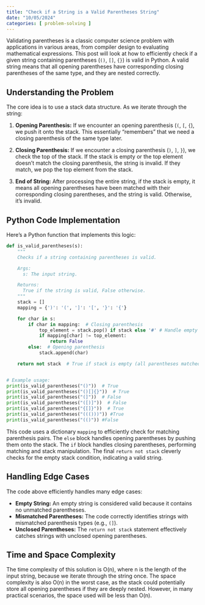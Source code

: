 ```yaml
---
title: "Check if a String is a Valid Parentheses String"
date: "10/05/2024"
categories: [ problem-solving ]
---
```


Validating parentheses is a classic computer science problem with applications in various areas, from compiler design to evaluating mathematical expressions.  This post will look at how to efficiently check if a given string containing parentheses (`()`, `[]`, `{}`) is valid in Python.  A valid string means that all opening parentheses have corresponding closing parentheses of the same type, and they are nested correctly.

## Understanding the Problem

The core idea is to use a stack data structure.  As we iterate through the string:

1. **Opening Parenthesis:** If we encounter an opening parenthesis (`(`, `[`, `{`), we push it onto the stack.  This essentially "remembers" that we need a closing parenthesis of the same type later.

2. **Closing Parenthesis:** If we encounter a closing parenthesis (`)`, `]`, `}`), we check the top of the stack.  If the stack is empty or the top element doesn't match the closing parenthesis, the string is invalid.  If they match, we pop the top element from the stack.

3. **End of String:** After processing the entire string, if the stack is empty, it means all opening parentheses have been matched with their corresponding closing parentheses, and the string is valid.  Otherwise, it's invalid.


## Python Code Implementation

Here's a Python function that implements this logic:

```python
def is_valid_parentheses(s):
    """
    Checks if a string containing parentheses is valid.

    Args:
      s: The input string.

    Returns:
      True if the string is valid, False otherwise.
    """
    stack = []
    mapping = {')': '(', ']': '[', '}': '{'}

    for char in s:
        if char in mapping:  # Closing parenthesis
            top_element = stack.pop() if stack else '#' # Handle empty stack case
            if mapping[char] != top_element:
                return False
        else:  # Opening parenthesis
            stack.append(char)

    return not stack  # True if stack is empty (all parentheses matched)


# Example usage:
print(is_valid_parentheses("()"))  # True
print(is_valid_parentheses("()[]{}"))  # True
print(is_valid_parentheses("(]"))  # False
print(is_valid_parentheses("([)]"))  # False
print(is_valid_parentheses("{[]}"))  # True
print(is_valid_parentheses("((()))")) #True
print(is_valid_parentheses("(()")) #False

```

This code uses a dictionary `mapping` to efficiently check for matching parenthesis pairs. The `else` block handles opening parentheses by pushing them onto the stack. The `if` block handles closing parentheses, performing matching and stack manipulation. The final `return not stack` cleverly checks for the empty stack condition, indicating a valid string.


## Handling Edge Cases

The code above efficiently handles many edge cases:

* **Empty String:** An empty string is considered valid because it contains no unmatched parentheses.
* **Mismatched Parentheses:** The code correctly identifies strings with mismatched parenthesis types (e.g., `(]`).
* **Unclosed Parentheses:**  The `return not stack` statement effectively catches strings with unclosed opening parentheses.


## Time and Space Complexity

The time complexity of this solution is O(n), where n is the length of the input string, because we iterate through the string once. The space complexity is also O(n) in the worst case, as the stack could potentially store all opening parentheses if they are deeply nested. However, in many practical scenarios, the space used will be less than O(n).

